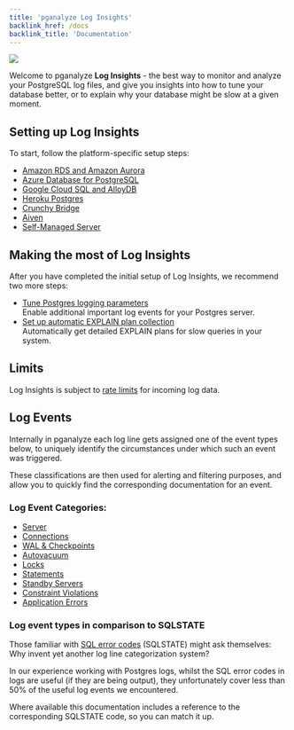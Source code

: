 ```yaml
---
title: 'pganalyze Log Insights'
backlink_href: /docs
backlink_title: 'Documentation'
---
```


![](setup/log_insights_screenshot.png)

Welcome to pganalyze **Log Insights** - the best way to monitor and analyze your
PostgreSQL log files, and give you insights into how to tune your database better,
or to explain why your database might be slow at a given moment.

## Setting up Log Insights

To start, follow the platform-specific setup steps:

* [Amazon RDS and Amazon Aurora](/docs/log-insights/setup/amazon-rds/01_test_log_download)
* [Azure Database for PostgreSQL](/docs/log-insights/setup/azure-database/01_set_up_managed_identity)
* [Google Cloud SQL and AlloyDB](/docs/log-insights/setup/google-cloud-sql/01_create_topic_and_subscriber)
* [Heroku Postgres](/docs/log-insights/setup/heroku-postgres/01_add_log_drain)
* [Crunchy Bridge](/docs/log-insights/setup/crunchy-bridge/01_create_helper_function_and_test)
* [Aiven](/docs/log-insights/setup/aiven/01_move_database_into_vpc)
* [Self-Managed Server](/docs/log-insights/setup/self-managed/01_determine_log_location)

## Making the most of Log Insights

After you have completed the initial setup of Log Insights, we recommend two more steps:

* [Tune Postgres logging parameters](/docs/log-insights/setup/tuning-log-config-settings)<br />Enable additional important log events for your Postgres server.
* [Set up automatic EXPLAIN plan collection](/docs/explain/setup)<br />Automatically get detailed EXPLAIN plans for slow queries in your system.

## Limits

Log Insights is subject to [rate limits](/docs/log-insights/limits) for incoming log data.

## Log Events

Internally in pganalyze each log line gets assigned one of the event types below, to uniquely identify the circumstances under which such an event was triggered.

These classifications are then used for alerting and filtering purposes, and allow you to quickly find the corresponding documentation for an event.

### Log Event Categories:

* [Server](/docs/log-insights/server)
* [Connections](/docs/log-insights/connections)
* [WAL & Checkpoints](/docs/log-insights/wal-checkpoints)
* [Autovacuum](/docs/log-insights/autovacuum)
* [Locks](/docs/log-insights/locks)
* [Statements](/docs/log-insights/statements)
* [Standby Servers](/docs/log-insights/standby)
* [Constraint Violations](/docs/log-insights/constraint-violations)
* [Application Errors](/docs/log-insights/app-errors)

### Log event types in comparison to SQLSTATE

Those familiar with [SQL error codes](https://www.postgresql.org/docs/current/static/errcodes-appendix.html) (SQLSTATE) might ask themselves: Why invent yet another log line categorization system?

In our experience working with Postgres logs, whilst the SQL error codes in logs are useful (if they are being output), they unfortunately cover less than 50% of the useful log events we encountered.

Where available this documentation includes a reference to the corresponding SQLSTATE code, so you can match it up.

